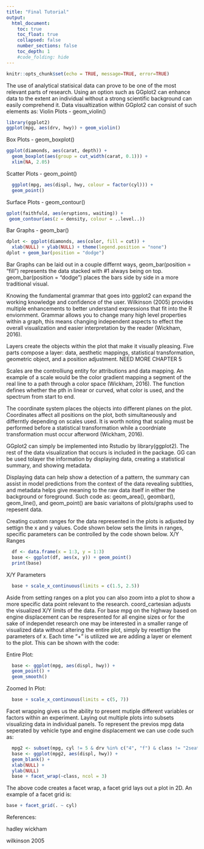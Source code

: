 ```yaml
---
title: "Final Tutorial"
output:
  html_document:
    toc: true
    toc_float: true
    collapsed: false
    number_sections: false
    toc_depth: 1
    #code_folding: hide
---
```



```r
knitr::opts_chunk$set(echo = TRUE, message=TRUE, error=TRUE)
```

  The use of analytical statisical data can prove to be one of the most relevant parts of research. Using an option such as GGplot2 can enhance data to the extent an individual without a strong scientific background can easily comprehend it. Data visualtization within GGplot2 can consist of such elements as: 
  Violin Plots - geom_violin()
```r
library(ggplot2)
ggplot(mpg, aes(drv, hwy)) + geom_violin()
```
  Box Plots - geom_boxplot()
```r
ggplot(diamonds, aes(carat, depth)) +
  geom_boxplot(aes(group = cut_width(carat, 0.1))) +
  xlim(NA, 2.05)
```
  Scatter Plots - geom_point()
```r
  ggplot(mpg, aes(displ, hwy, colour = factor(cyl))) +
  geom_point()
```
  Surface Plots - geom_contour()
```r
gplot(faithfuld, aes(eruptions, waiting)) +
 geom_contour(aes(z = density, colour = ..level..))
```
  Bar Graphs - geom_bar()
```r
dplot <- ggplot(diamonds, aes(color, fill = cut)) +
  xlab(NULL) + ylab(NULL) + theme(legend.position = "none")
dplot + geom_bar(position = "dodge")
```
  Bar Graphs can be laid out in a couple differnt ways, geom_bar(position = "fill") represents the data stacked with #1 always being on top. geom_bar(position = "dodge") places the bars side by side in a more traditional visual. 
  
  Knowing the fundamental grammar that goes into ggplot2 can expand the working knowledge and confidence of the user. Wilkinson (2005) provides multiple enhancements to better understand expressions that fit into the R enviornment. Grammar allows you to change many high level properties within a graph, this means changing independent aspects to effect the overall visualization and easier interpretation by the reader (Wickham, 2016). 
  
  Layers create the objects within the plot that make it visually pleasing. Five parts compose a layer: data, aesthetic mappings, statistical transformation, geometric object, and a position adjustment. NEED MORE CHAPTER 5
  
  Scales are the controlliung entity for attributions and data mapping. An example of a scale would be the color gradient mapping a segment of the real line to a path through a color space (Wickham, 2016). The function defines whether the pth in linear or curved, what color is used, and the spectrum from start to end.
  
  The coordinate system places the objects into different planes on the plot. Coordinates affect all positions on the plot, both simultaneously and differntly depending on scales used. It is worth noting that scaling must be performed before a statistical transformation while a coordniate transformation must occur afterword (Wickham, 2016). 
  
  GGplot2 can simply be implemented into Rstudio by library(ggplot2). The rest of the data visualization that occurs is included in the package. GG can be used tolayer the information by displaying data, creating a statistical summary, and showing metadata. 
  
  Displaying data can help show a detection of a pattern, the summary can assist in model predictions from the context of the data revealing subtlties, and metadata helps give meaning to the raw data itself in either the background or foreground. Such code as: geom_area(), geombar(), geom_line(), and geom_point() are basic variaitons of plots/graphs used to repesent data. 
  
  Creating custom ranges for the data represented in the plots is adjusted by settign the x and y values. Code shown below sets the limits in ranges, specific parameters can be controlled by the code shown below. 
 X/Y Ranges 
```r
  df <- data.frame(x = 1:3, y = 1:3)
  base <- ggplot(df, aes(x, y)) + geom_point()
  print(base)
```  
 X/Y Parameters
```r
  base + scale_x_continuous(limits = c(1.5, 2.5))
```  
  Aside from setting ranges on a plot you can also zoom into a plot to show a more specific data point relevant to the research. coord_cartesian adjusts the visualized X/Y limits of the data. For base mpg on the highway based on engine displacement can be respresented for all engine sizes or for the sake of independet research one may be interested in a smaller range of visualized data without altering the entire plot, simply by resettign the parameters of x. Each time "+" is utilized we are adding a layer or element to the plot. This can be shown with the code:
  
  Entire Plot:
```r
  base <- ggplot(mpg, aes(displ, hwy)) +
  geom_point() +
  geom_smooth()
```
  Zoomed In Plot:
```r
  base + scale_x_continuous(limits = c(5, 7))
```
  Facet wrapping gives us the ability to present mutiple different variables or factors within an experiment. Laying out multiple plots into subsets visualizing data in individual panels. To represent the previos mpg data seperated by vehicle type and engine displacement we can use code such as:

```r
  mpg2 <- subset(mpg, cyl != 5 & drv %in% c("4", "f") & class != "2seater")
  base <- ggplot(mpg2, aes(displ, hwy)) +
  geom_blank() +
  xlab(NULL) +
  ylab(NULL)
  base + facet_wrap(~class, ncol = 3)
```

  The above code creates a facet wrap, a facet grid lays out a plot in 2D. An example of a facet grid is:
```r
base + facet_grid(. ~ cyl)
```
  
  
References:

hadley wickham

wilkinson 2005
  